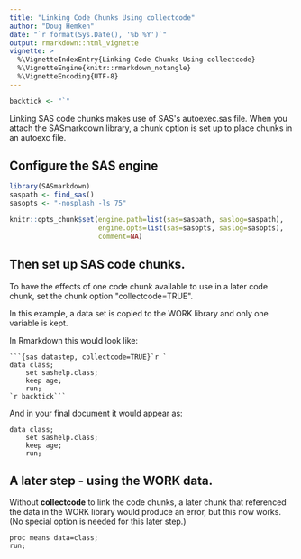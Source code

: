 ```yaml
---
title: "Linking Code Chunks Using collectcode"
author: "Doug Hemken"
date: "`r format(Sys.Date(), '%b %Y')`"
output: rmarkdown::html_vignette
vignette: >
  %\VignetteIndexEntry{Linking Code Chunks Using collectcode}
  %\VignetteEngine{knitr::rmarkdown_notangle}
  %\VignetteEncoding{UTF-8}
---
```


```r
backtick <- "`"
```
Linking SAS code chunks makes use of SAS\'s autoexec.sas
file.  When you attach the SASmarkdown library, a chunk
option is set up to place chunks in an autoexc file.

## Configure the SAS engine
```r
library(SASmarkdown)
saspath <- find_sas()
sasopts <- "-nosplash -ls 75"

knitr::opts_chunk$set(engine.path=list(sas=saspath, saslog=saspath),
                      engine.opts=list(sas=sasopts, saslog=sasopts),
                      comment=NA)
```

## Then set up SAS code chunks.
To have the effects of one code chunk available to use in a later
code chunk, set the chunk option \"collectcode=TRUE\".

In this example, a data set is copied to the WORK library
and only one variable is kept.

In Rmarkdown this would look like:

    ```{sas datastep, collectcode=TRUE}`r `
    data class;
        set sashelp.class;
        keep age;
        run;
    `r backtick```

And in your final document it would appear as:
```sas
data class;
    set sashelp.class;
    keep age;
    run;
```
## A later step - using the WORK data.
Without **collectcode** to link the code chunks, a later
chunk that referenced the data in the WORK library would
produce an error, but this now works.  (No special option
is needed for this later step.)
```sas
proc means data=class;
run;
```
